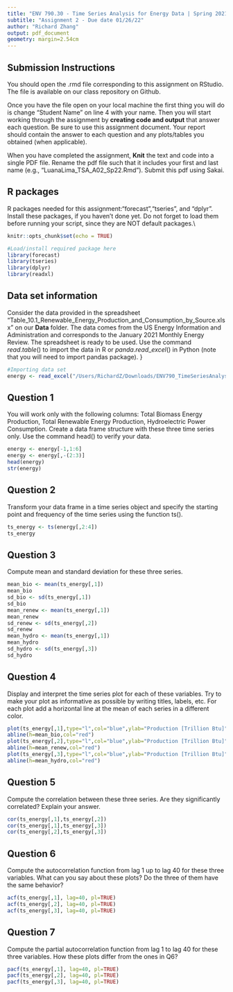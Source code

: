 ```yaml
---
title: "ENV 790.30 - Time Series Analysis for Energy Data | Spring 2021"
subtitle: "Assignment 2 - Due date 01/26/22"
author: "Richard Zhang"
output: pdf_document
geometry: margin=2.54cm
---
```


## Submission Instructions

You should open the .rmd file corresponding to this assignment on RStudio. The file is available on our class repository on Github.   

Once you have the file open on your local machine the first thing you will do is change "Student Name" on line 4 with your name. 
Then you will start working through the assignment by  **creating code and output** that answer each question. Be sure to use this assignment document. Your report should contain the answer to each question and any plots/tables you obtained (when applicable).

When you have completed the assignment, **Knit** the text and code into a single PDF file. Rename the pdf file such that it includes your first and last name (e.g., "LuanaLima_TSA_A02_Sp22.Rmd"). Submit this pdf using Sakai. 

## R packages

R packages needed for this assignment:"forecast","tseries", and "dplyr". Install these packages, if you haven't done yet. Do not forget to load them before running your script, since they are NOT default packages.\\

```r
knitr::opts_chunk$set(echo = TRUE) 
```

```r
#Load/install required package here
library(forecast)
library(tseries)
library(dplyr)
library(readxl)
```


## Data set information  

Consider the data provided in the spreadsheet "Table_10.1_Renewable_Energy_Production_and_Consumption_by_Source.xlsx" on our **Data** folder. The data comes from the US Energy Information and Administration and corresponds to the January 2021 Monthly Energy Review. The spreadsheet is ready to be used. Use the command $read.table()$ to import the data in R or $panda.read\_excel()$ in Python (note that you will need to import pandas package). }

```r
#Importing data set
energy <- read_excel("/Users/RichardZ/Downloads/ENV790_TimeSeriesAnalysis_Sp2022/Data/Table_10.1_Renewable_Energy_Production_and_Consumption_by_Source.xlsx",skip=10)

```


## Question 1
You will work only with the following columns: Total Biomass Energy Production, Total Renewable Energy Production, Hydroelectric Power Consumption. Create a data frame structure with these three time series only. Use the command head() to verify your data.

```r
energy <- energy[-1,1:6]
energy <- energy[,-(2:3)]
head(energy)
str(energy)
```


## Question 2
Transform your data frame in a time series object and specify the starting point and frequency of the time series using the function ts().

```r
ts_energy <- ts(energy[,2:4])
ts_energy
```


## Question 3
Compute mean and standard deviation for these three series.

```r
mean_bio <- mean(ts_energy[,1])
mean_bio
sd_bio <- sd(ts_energy[,1])
sd_bio
mean_renew <- mean(ts_energy[,1])
mean_renew
sd_renew <- sd(ts_energy[,2])
sd_renew
mean_hydro <- mean(ts_energy[,1])
mean_hydro
sd_hydro <- sd(ts_energy[,3])
sd_hydro
```


## Question 4
Display and interpret the time series plot for each of these variables. Try to make your plot as informative as possible by writing titles, labels, etc. For each plot add a horizontal line at the mean of each series in a different color.

```r
plot(ts_energy[,1],type="l",col="blue",ylab="Production [Trillion Btu]",main="Total Biomass Energy Production")
abline(h=mean_bio,col="red")
plot(ts_energy[,2],type="l",col="blue",ylab="Production [Trillion Btu]",main="Total Renewable Energy Production")
abline(h=mean_renew,col="red")
plot(ts_energy[,3],type="l",col="blue",ylab="Production [Trillion Btu]",main="Total Hydroelectric Energy Production")
abline(h=mean_hydro,col="red")
```


## Question 5
Compute the correlation between these three series. Are they significantly correlated? Explain your answer.

```r
cor(ts_energy[,1],ts_energy[,2])
cor(ts_energy[,1],ts_energy[,3])
cor(ts_energy[,2],ts_energy[,3])
```


## Question 6
Compute the autocorrelation function from lag 1 up to lag 40 for these three variables. What can you say about these plots? Do the three of them have the same behavior?

```r
acf(ts_energy[,1], lag=40, pl=TRUE)
acf(ts_energy[,2], lag=40, pl=TRUE)
acf(ts_energy[,3], lag=40, pl=TRUE)
```


## Question 7
Compute the partial autocorrelation function from lag 1 to lag 40 for these three variables. How these plots differ from the ones in Q6?

```r
pacf(ts_energy[,1], lag=40, pl=TRUE)
pacf(ts_energy[,2], lag=40, pl=TRUE)
pacf(ts_energy[,3], lag=40, pl=TRUE)
```


